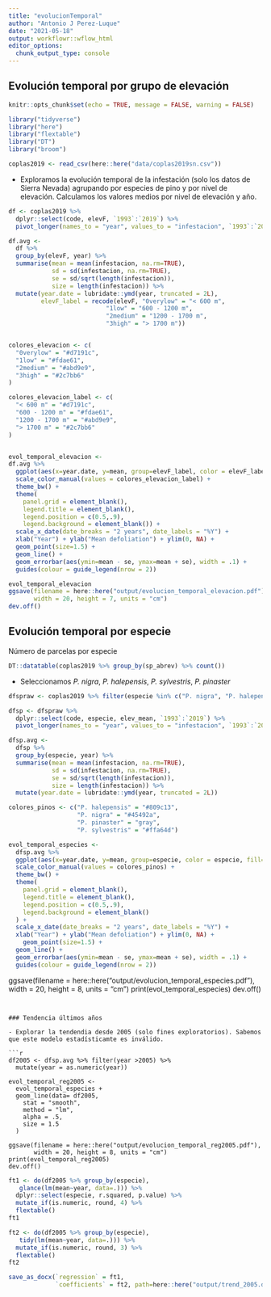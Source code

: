 ```yaml
---
title: "evolucionTemporal"
author: "Antonio J Perez-Luque"
date: "2021-05-18"
output: workflowr::wflow_html
editor_options:
  chunk_output_type: console
---
```


## Evolución temporal por grupo de elevación 

```r
knitr::opts_chunk$set(echo = TRUE, message = FALSE, warning = FALSE)
```

```r
library("tidyverse")
library("here")
library("flextable")
library("DT")
library("broom")
```


```r
coplas2019 <- read_csv(here::here("data/coplas2019sn.csv"))
```


- Exploramos la evolución temporal de la infestación (solo los datos de Sierra Nevada) agrupando por especies de pino y por nivel de elevación. Calculamos los valores medios por nivel de elevación y año. 


```r
df <- coplas2019 %>% 
  dplyr::select(code, elevF, `1993`:`2019`) %>% 
  pivot_longer(names_to = "year", values_to = "infestacion", `1993`:`2019`) 

df.avg <- 
  df %>% 
  group_by(elevF, year) %>% 
  summarise(mean = mean(infestacion, na.rm=TRUE),
            sd = sd(infestacion, na.rm=TRUE),
            se = sd/sqrt(length(infestacion)), 
            size = length(infestacion)) %>% 
  mutate(year.date = lubridate::ymd(year, truncated = 2L),
         elevF_label = recode(elevF, "0verylow" = "< 600 m",
                           "1low" = "600 - 1200 m",
                           "2medium" = "1200 - 1700 m",
                           "3high" = "> 1700 m"))


colores_elevacion <- c(
  "0verylow" = "#d7191c",
  "1low" = "#fdae61",
  "2medium" = "#abd9e9",
  "3high" = "#2c7bb6"
)

colores_elevacion_label <- c(
  "< 600 m" = "#d7191c",
  "600 - 1200 m" = "#fdae61",
  "1200 - 1700 m" = "#abd9e9",
  "> 1700 m" = "#2c7bb6"
)


evol_temporal_elevacion <- 
df.avg %>% 
  ggplot(aes(x=year.date, y=mean, group=elevF_label, color = elevF_label, fill=elevF_label)) +
  scale_color_manual(values = colores_elevacion_label) + 
  theme_bw() +
  theme(
    panel.grid = element_blank(),
    legend.title = element_blank(), 
    legend.position = c(0.5,.9), 
    legend.background = element_blank()) + 
  scale_x_date(date_breaks = "2 years", date_labels = "%Y") +
  xlab("Year") + ylab("Mean defoliation") + ylim(0, NA) +
  geom_point(size=1.5) + 
  geom_line() +
  geom_errorbar(aes(ymin=mean - se, ymax=mean + se), width = .1) +
  guides(colour = guide_legend(nrow = 2))
```

```r
evol_temporal_elevacion
ggsave(filename = here::here("output/evolucion_temporal_elevacion.pdf"), 
       width = 20, height = 7, units = "cm")
dev.off()
```


## Evolución temporal por especie
Número de parcelas por especie 
```r
DT::datatable(coplas2019 %>% group_by(sp_abrev) %>% count()) 
```

- Seleccionamos *P. nigra*, *P. halepensis*, *P. sylvestris*, *P. pinaster*

```r
dfspraw <- coplas2019 %>% filter(especie %in% c("P. nigra", "P. halepensis", "P. sylvestris","P. pinaster")) 

dfsp <- dfspraw %>% 
  dplyr::select(code, especie, elev_mean, `1993`:`2019`) %>% 
  pivot_longer(names_to = "year", values_to = "infestacion", `1993`:`2019`) 

dfsp.avg <- 
  dfsp %>% 
  group_by(especie, year) %>% 
  summarise(mean = mean(infestacion, na.rm=TRUE),
            sd = sd(infestacion, na.rm=TRUE),
            se = sd/sqrt(length(infestacion)), 
            size = length(infestacion)) %>% 
  mutate(year.date = lubridate::ymd(year, truncated = 2L)) 

colores_pinos <- c("P. halepensis" = "#809c13", 
                   "P. nigra" = "#45492a", 
                   "P. pinaster" = "gray", 
                   "P. sylvestris" = "#ffa64d")

evol_temporal_especies <- 
  dfsp.avg %>% 
  ggplot(aes(x=year.date, y=mean, group=especie, color = especie, fill=especie)) +
  scale_color_manual(values = colores_pinos) +
  theme_bw() +
  theme(
    panel.grid = element_blank(), 
    legend.title = element_blank(), 
    legend.position = c(0.5,.9), 
    legend.background = element_blank()
  ) + 
  scale_x_date(date_breaks = "2 years", date_labels = "%Y") +
  xlab("Year") + ylab("Mean defoliation") + ylim(0, NA) +
    geom_point(size=1.5) + 
  geom_line() +
  geom_errorbar(aes(ymin=mean - se, ymax=mean + se), width = .1) +
  guides(colour = guide_legend(nrow = 2))
```

ggsave(filename = here::here("output/evolucion_temporal_especies.pdf"), 
       width = 20, height = 8, units = "cm")
print(evol_temporal_especies)
dev.off()
```


### Tendencia últimos años

- Explorar la tendendia desde 2005 (solo fines exploratorios). Sabemos que este modelo estadísticamte es inválido. 

```r
df2005 <- dfsp.avg %>% filter(year >2005) %>% 
  mutate(year = as.numeric(year))

evol_temporal_reg2005 <- 
  evol_temporal_especies +
  geom_line(data= df2005,
    stat = "smooth", 
    method = "lm", 
    alpha = .5, 
    size = 1.5
  ) 

ggsave(filename = here::here("output/evolucion_temporal_reg2005.pdf"), 
       width = 20, height = 8, units = "cm")
print(evol_temporal_reg2005)
dev.off()
```


```r
ft1 <- do(df2005 %>% group_by(especie), 
   glance(lm(mean~year, data=.))) %>%
  dplyr::select(especie, r.squared, p.value) %>% 
  mutate_if(is.numeric, round, 4) %>% 
  flextable() 
ft1 
```

```r
ft2 <- do(df2005 %>% group_by(especie), 
   tidy(lm(mean~year, data=.))) %>% 
  mutate_if(is.numeric, round, 3) %>% 
  flextable() 
ft2
```

```r
save_as_docx(`regression` = ft1,
             `coefficients` = ft2, path=here::here("output/trend_2005.docx"))
```

